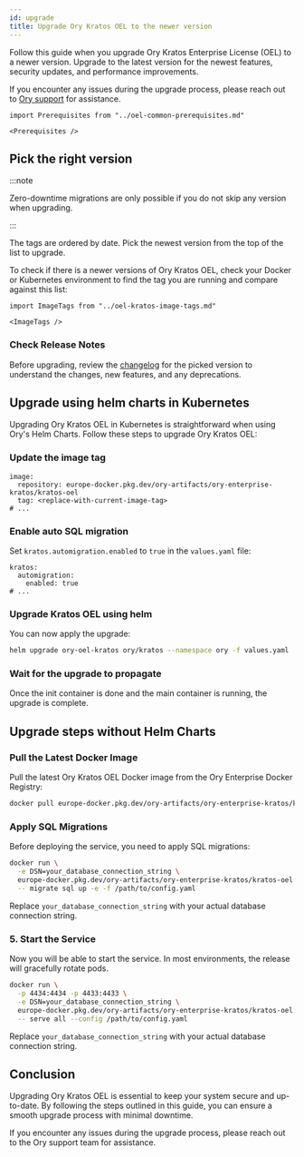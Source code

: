 ```yaml
---
id: upgrade
title: Upgrade Ory Kratos OEL to the newer version
---
```


Follow this guide when you upgrade Ory Kratos Enterprise License (OEL) to a newer version. Upgrade to the latest version for the
newest features, security updates, and performance improvements.

If you encounter any issues during the upgrade process, please reach out to [Ory support](https://console.ory.sh/support) for
assistance.

```mdx-code-block
import Prerequisites from "../oel-common-prerequisites.md"

<Prerequisites />
```

## Pick the right version

:::note

Zero-downtime migrations are only possible if you do not skip any version when upgrading.

:::

The tags are ordered by date. Pick the newest version from the top of the list to upgrade.

To check if there is a newer versions of Ory Kratos OEL, check your Docker or Kubernetes environment to find the tag you are
running and compare against this list:

```mdx-code-block
import ImageTags from "../oel-kratos-image-tags.md"

<ImageTags />
```

### Check Release Notes

Before upgrading, review the [changelog](changelog.mdx) for the picked version to understand the changes, new features, and any
deprecations.

## Upgrade using helm charts in Kubernetes

Upgrading Ory Kratos OEL in Kubernetes is straightforward when using Ory's Helm Charts. Follow these steps to upgrade Ory Kratos
OEL:

### Update the image tag

```
image:
  repository: europe-docker.pkg.dev/ory-artifacts/ory-enterprise-kratos/kratos-oel
  tag: <replace-with-current-image-tag>
# ...
```

### Enable auto SQL migration

Set `kratos.automigration.enabled` to `true` in the `values.yaml` file:

```
kratos:
  automigration:
    enabled: true
# ...
```

### Upgrade Kratos OEL using helm

You can now apply the upgrade:

```bash
helm upgrade ory-oel-kratos ory/kratos --namespace ory -f values.yaml
```

### Wait for the upgrade to propagate

Once the init container is done and the main container is running, the upgrade is complete.

## Upgrade steps without Helm Charts

### Pull the Latest Docker Image

Pull the latest Ory Kratos OEL Docker image from the Ory Enterprise Docker Registry:

```bash
docker pull europe-docker.pkg.dev/ory-artifacts/ory-enterprise-kratos/kratos-oel:<new-version-tag>
```

### Apply SQL Migrations

Before deploying the service, you need to apply SQL migrations:

```bash
docker run \
  -e DSN=your_database_connection_string \
  europe-docker.pkg.dev/ory-artifacts/ory-enterprise-kratos/kratos-oel:<new-version-tag> \
  -- migrate sql up -e -f /path/to/config.yaml
```

Replace `your_database_connection_string` with your actual database connection string.

### 5. Start the Service

Now you will be able to start the service. In most environments, the release will gracefully rotate pods.

```bash
docker run \
  -p 4434:4434 -p 4433:4433 \
  -e DSN=your_database_connection_string \
  europe-docker.pkg.dev/ory-artifacts/ory-enterprise-kratos/kratos-oel:<new-version-tag> \
  -- serve all --config /path/to/config.yaml
```

Replace `your_database_connection_string` with your actual database connection string.

## Conclusion

Upgrading Ory Kratos OEL is essential to keep your system secure and up-to-date. By following the steps outlined in this guide,
you can ensure a smooth upgrade process with minimal downtime.

If you encounter any issues during the upgrade process, please reach out to the Ory support team for assistance.
